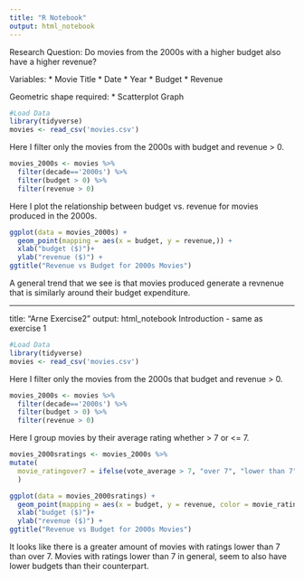 ---
title: "R Notebook"
output: html_notebook
---
Research Question: Do movies from the 2000s with a higher budget also have a higher revenue?

Variables:
* Movie Title
* Date
* Year
* Budget
* Revenue

Geometric shape required: 
* Scatterplot Graph
```{r}
#Load Data
library(tidyverse)
movies <- read_csv('movies.csv')
```
Here I filter only the movies from the 2000s with budget and revenue > 0.  
```{r}
movies_2000s <- movies %>%
  filter(decade=='2000s') %>%
  filter(budget > 0) %>%
  filter(revenue > 0)
```
Here I plot the relationship between budget vs. revenue for movies produced in the 2000s.
```{r}
ggplot(data = movies_2000s) +
  geom_point(mapping = aes(x = budget, y = revenue,)) +
  xlab("budget ($)")+
  ylab("revenue ($)") +
ggtitle("Revenue vs Budget for 2000s Movies")
```
A general trend that we see is that movies produced generate a revnenue that is similarly around their budget expenditure. 

---
title: "Arne Exercise2"
output: html_notebook
Introduction - same as exercise 1
```{r}
#Load Data
library(tidyverse)
movies <- read_csv('movies.csv')
```
Here I filter only the movies from the 2000s that budget and revenue > 0.  
```{r}
movies_2000s <- movies %>%
  filter(decade=='2000s') %>%
  filter(budget > 0) %>%
  filter(revenue > 0)
```
Here I group movies by their average rating whether > 7 or <= 7. 
```{r}
movies_2000sratings <- movies_2000s %>%
mutate(
  movie_ratingover7 = ifelse(vote_average > 7, "over 7", "lower than 7")
  )
```

```{r}
ggplot(data = movies_2000sratings) +
  geom_point(mapping = aes(x = budget, y = revenue, color = movie_ratingover7))+
  xlab("budget ($)")+
  ylab("revenue ($)") +
ggtitle("Revenue vs Budget for 2000s Movies")
```
It looks like there is a greater amount of movies with ratings lower than 7 than over 7. 
Movies with ratings lower than 7 in general, seem to also have lower budgets than their counterpart. 
